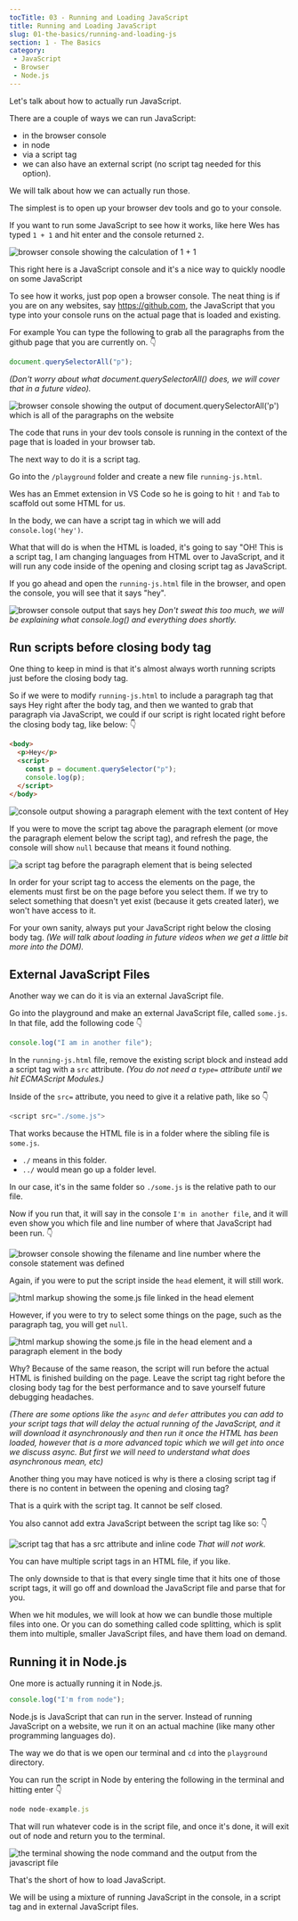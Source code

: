 ```yaml
---
tocTitle: 03 - Running and Loading JavaScript
title: Running and Loading JavaScript
slug: 01-the-basics/running-and-loading-js
section: 1 - The Basics
category:
 - JavaScript
 - Browser
 - Node.js
---
```


Let's talk about how to actually run JavaScript.

There are a couple of ways we can run JavaScript:

* in the browser console
* in node
* via a script tag
* we can also have an external script (no script tag needed for this option).

We will talk about how we can actually run those.

The simplest is to open up your browser dev tools and go to your console.

If you want to run some JavaScript to see how it works, like here Wes has typed `1 + 1` and hit enter and the console returned `2`.

![browser console showing the calculation of 1 + 1](/browser-console.png)

This right here is a JavaScript console and it's a nice way to quickly noodle on some JavaScript

To see how it works, just pop open a browser console. The neat thing is if you are on any websites, say https://github.com, the JavaScript that you type into your console runs on the actual page that is loaded and existing.

For example You can type the following to grab all the paragraphs from the github page that you are currently on. 👇

```js
document.querySelectorAll("p");
```
_(Don't worry about what document.querySelectorAll() does, we will cover that in a future video)._

![browser console showing the output of document.querySelectorAll('p') which is all of the paragraphs on the website](/console-showing-queryselector.png)

The code that runs in your dev tools console is running in the context of the page that is loaded in your browser tab.

The next way to do it is a script tag.

Go into the `/playground` folder and create a new file `running-js.html`.

Wes has an Emmet extension in VS Code so he is going to hit `!` and `Tab` to scaffold out some HTML for us.

In the body, we can have a script tag in which we will add `console.log('hey')`.

What that will do is when the HTML is loaded, it's going to say "OH! This is a script tag, I am changing languages from HTML over to JavaScript, and it will run any code inside of the opening and closing script tag as JavaScript.

If you go ahead and open the `running-js.html` file in the browser, and open the console, you will see that it says "hey".

![browser console output that says hey](/console-hey-message.png)
_Don't sweat this too much, we will be explaining what console.log() and everything does shortly._

## Run scripts before closing body tag

One thing to keep in mind is that it's almost always worth running scripts just before the closing body tag.

So if we were to modify `running-js.html` to include a paragraph tag that says Hey right after the body tag, and then we wanted to grab that paragraph via JavaScript, we could if our script is right located right before the closing body tag, like below: 👇

```html
<body>
  <p>Hey</p>
  <script>
    const p = document.querySelector("p");
    console.log(p);
  </script>
</body>
```

![console output showing a paragraph element with the text content of Hey](/console-paragraph-output.png)

If you were to move the script tag above the paragraph element (or move the paragraph element below the script tag), and refresh the page, the console will show `null` because that means it found nothing.

![a script tag before the paragraph element that is being selected](/body-with-paragraph-after-script-tag.png)

In order for your script tag to access the elements on the page, the elements must first be on the page before you select them. If we try to select something that doesn't yet exist (because it gets created later), we won't have access to it.

For your own sanity, always put your JavaScript right below the closing body tag. _(We will talk about loading in future videos when we get a little bit more into the DOM)._

## External JavaScript Files

Another way we can do it is via an external JavaScript file.

Go into the playground and make an external JavaScript file, called `some.js`. In that file, add the following code 👇

```js
console.log("I am in another file");
```

In the `running-js.html` file, remove the existing script block and instead add a script tag with a `src` attribute. _(You do not need a `type=` attribute until we hit ECMAScript Modules.)_

Inside of the `src=` attribute, you need to give it a relative path, like so 👇

```js
<script src="./some.js">
```

That works because the HTML file is in a folder where the sibling file is `some.js`.

* `./` means in this folder.
* `../` would mean go up a folder level.

In our case, it's in the same folder so `./some.js` is the relative path to our file.

Now if you run that, it will say in the console `I'm in another file`, and it will even show you which file and line number of where that JavaScript had been run. 👇

![browser console showing the filename and line number where the console statement was defined](/somejs-filename-and-line.png)

Again, if you were to put the script inside the `head` element, it will still work.

![html markup showing the some.js file linked in the head element](/somejs-script-in-head.png)

However, if you were to try to select some things on the page, such as the paragraph tag, you will get `null`.

![html markup showing the some.js file in the head element and a paragraph element in the body](/somejs-script-in-head-with-paragraph.png)

Why? Because of the same reason, the script will run before the actual HTML is finished building on the page. Leave the script tag right before the closing body tag for the best performance and to save yourself future debugging headaches.

_(There are some options like the `async` and `defer` attributes you can add to your script tags that will delay the actual running of the JavaScript, and it will download it asynchronously and then run it once the HTML has been loaded, however that is a more advanced topic which we will get into once we discuss async. But first we will need to understand what does asynchronous mean, etc)_

Another thing you may have noticed is why is there a closing script tag if there is no content in between the opening and closing tag?

That is a quirk with the script tag. It cannot be self closed.

You also cannot add extra JavaScript between the script tag like so: 👇

![script tag that has a src attribute and inline code](/script-tag-with-inline-code.png)
_That will not work._

You can have multiple script tags in an HTML file, if you like.

The only downside to that is that every single time that it hits one of those script tags, it will go off and download the JavaScript file and parse that for you.

When we hit modules, we will look at how we can bundle those multiple files into one. Or you can do something called code splitting, which is split them into multiple, smaller JavaScript files, and have them load on demand.

## Running it in Node.js

One more is actually running it in Node.js.

```js
console.log("I'm from node");
```

Node.js is JavaScript that can run in the server. Instead of running JavaScript on a website, we run it on an actual machine (like many other programming languages do).

The way we do that is we open our terminal and `cd` into the `playground` directory.

You can run the script in Node by entering the following in the terminal and hitting enter 👇

```js
node node-example.js
```

That will run whatever code is in the script file, and once it's done, it will exit out of node and return you to the terminal.

![the terminal showing the node command and the output from the javascript file](/node-terminal-output.png)

That's the short of how to load JavaScript.

We will be using a mixture of running JavaScript in the console, in a script tag and in external JavaScript files.
